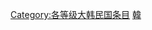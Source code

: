 {{empty category}}
{{Articles by Quality|topic=大韩民国|project=大韩民国|format=TOC}}

{{catmore1|[[Wikipedia:大韩民国專題|Wikipedia:大韩民国專題]]}}
[[Category:各等级大韩民国条目|Category:各等级大韩民国条目]]
[[Category:未評級朝鮮半島條目|韓]]